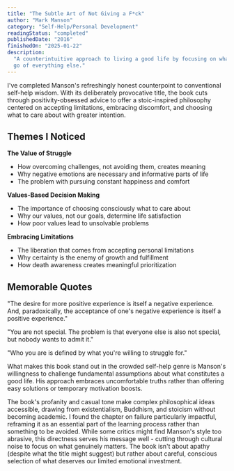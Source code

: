 ```yaml
---
title: "The Subtle Art of Not Giving a F*ck"
author: "Mark Manson"
category: "Self-Help/Personal Development"
readingStatus: "completed"
publishedDate: "2016"
finishedOn: "2025-01-22"
description:
  "A counterintuitive approach to living a good life by focusing on what truly matters and letting
  go of everything else."
---
```


I've completed Manson's refreshingly honest counterpoint to conventional self-help wisdom. With its
deliberately provocative title, the book cuts through positivity-obsessed advice to offer a
stoic-inspired philosophy centered on accepting limitations, embracing discomfort, and choosing what
to care about with greater intention.

## Themes I Noticed

**The Value of Struggle**

- How overcoming challenges, not avoiding them, creates meaning
- Why negative emotions are necessary and informative parts of life
- The problem with pursuing constant happiness and comfort

**Values-Based Decision Making**

- The importance of choosing consciously what to care about
- Why our values, not our goals, determine life satisfaction
- How poor values lead to unsolvable problems

**Embracing Limitations**

- The liberation that comes from accepting personal limitations
- Why certainty is the enemy of growth and fulfillment
- How death awareness creates meaningful prioritization

## Memorable Quotes

"The desire for more positive experience is itself a negative experience. And, paradoxically, the
acceptance of one's negative experience is itself a positive experience."

"You are not special. The problem is that everyone else is also not special, but nobody wants to
admit it."

"Who you are is defined by what you're willing to struggle for."

What makes this book stand out in the crowded self-help genre is Manson's willingness to challenge
fundamental assumptions about what constitutes a good life. His approach embraces uncomfortable
truths rather than offering easy solutions or temporary motivation boosts.

The book's profanity and casual tone make complex philosophical ideas accessible, drawing from
existentialism, Buddhism, and stoicism without becoming academic. I found the chapter on failure
particularly impactful, reframing it as an essential part of the learning process rather than
something to be avoided. While some critics might find Manson's style too abrasive, this directness
serves his message well - cutting through cultural noise to focus on what genuinely matters. The
book isn't about apathy (despite what the title might suggest) but rather about careful, conscious
selection of what deserves our limited emotional investment.

